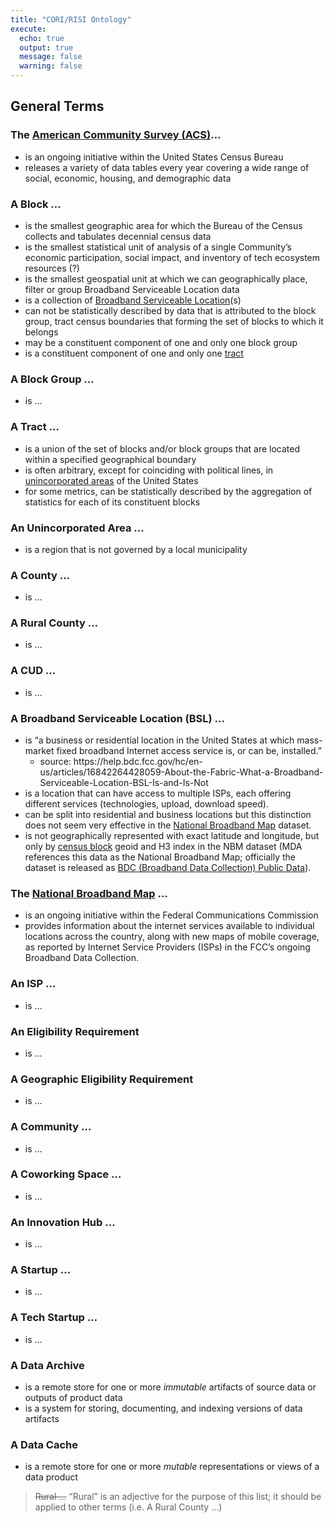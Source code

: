 ```yaml
---
title: "CORI/RISI Ontology"
execute:
  echo: true
  output: true
  message: false
  warning: false
---
```


## General Terms

### The [American Community Survey (ACS)](https://www.census.gov/programs-surveys/acs/data.html)...
  - is an ongoing initiative within the United States Census Bureau
  - releases a variety of data tables every year covering a wide range of social, economic, housing, and demographic data

### A **Block** ...
  - is the smallest geographic area for which the Bureau of the Census collects and tabulates decennial census data
  - is the smallest statistical unit of analysis of a single Community's economic participation, social impact, and inventory of tech ecosystem resources (?)
  - is the smallest geospatial unit at which we can geographically place, filter or group Broadband Serviceable Location data
  - is a collection of [Broadband Serviceable Location](#a-broadband-serviceable-location-bsl)(s)
  - can not be statistically described by data that is attributed to the block group, tract census boundaries that forming the set of blocks to which it belongs
  - may be a constituent component of one and only one block group
  - is a constituent component of one and only one [tract](#a-tract)

### A **Block Group** ...
  - is ...

### A **Tract** ...
  - is a union of the set of blocks and/or block groups that are located within a specified geographical boundary
  - is often arbitrary, except for coinciding with political lines, in [unincorporated areas](#an-unincorporated-area) of the United States
  - for some metrics, can be statistically described by the aggregation of statistics for each of its constituent blocks

### An **Unincorporated Area** ...
  - is a region that is not governed by a local municipality

### A **County** ...
  - is ...

### A **Rural County** ...
  - is ...

### A **CUD** ...
  - is ...

### A **Broadband Serviceable Location** (BSL) ...

  - is “a business or residential location in the United States at which mass-market fixed broadband Internet access service is, or can be, installed.” 
      - source:  https://help.bdc.fcc.gov/hc/en-us/articles/16842264428059-About-the-Fabric-What-a-Broadband-Serviceable-Location-BSL-Is-and-Is-Not 
  - is a location that can have access to multiple ISPs, each offering different services (technologies, upload, download speed).
  - can be split into residential and business locations but this distinction does not seem very effective in the [National Broadband Map](#the-national-broadband-map) dataset.
  - is not geographically represented with exact latitude and longitude, but only by [census block](#a-block) geoid and H3 index in the NBM dataset (MDA references this data as the National Broadband Map; officially the dataset is released as [BDC (Broadband Data Collection) Public Data](https://broadbandmap.fcc.gov/data-download/nationwide-data)).

### The [National Broadband Map](https://broadbandmap.fcc.gov/) ...
  - is an ongoing initiative within the Federal Communications Commission
  - provides information about the internet services available to individual locations across the country, along with new maps of mobile coverage, as reported by Internet Service Providers (ISPs) in the FCC’s ongoing Broadband Data Collection.

### An **ISP** ...
  - is ...

### An **Eligibility Requirement**
  - is ...

### A **Geographic Eligibility Requirement**
  - is ...

### A **Community** ...
  - is ...

### A **Coworking Space** ...
  - is ...

### An **Innovation Hub** ...
  - is ...

### A **Startup** ...
  - is ...

### A **Tech Startup** ...
  - is ...

### A **Data Archive**
  - is a remote store for one or more _immutable_ artifacts of source data or outputs of product data
  - is a system for storing, documenting, and indexing versions of data artifacts

### A **Data Cache**
  - is a remote store for one or more _mutable_ representations or views of a data product

> ~~Rural ...~~
> "Rural" is an adjective for the purpose of this list; it should be applied to other terms (i.e. A Rural County ...)

